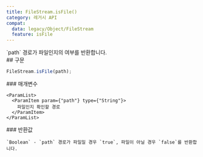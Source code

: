 ```yaml
---
title: FileStream.isFile()
category: 레거시 API
compat:
  data: legacy/Object/FileStream
  feature: isFile
---
```


<Section>
  `path` 경로가 파일인지의 여부를 반환합니다.
</Section>
<Section>
  ## 구문

  ~~~js
  FileStream.isFile(path);
  ~~~

  <Section>
    ### 매개변수

    <ParamList>
      <ParamItem param={"path"} type={"String"}>
        파일인지 확인할 경로
      </ParamItem>
    </ParamList>
  </Section>
  <Section>
    ### 반환값

    `Boolean` - `path` 경로가 파일일 경우 `true`, 파일이 아닐 경우 `false`를 반환합니다.
  </Section>
</Section>